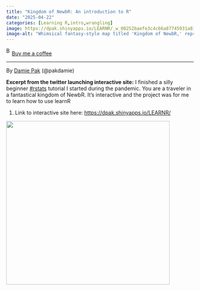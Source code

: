```yaml
---
title: "Kingdom of NewbR: An introduction to R"
date: "2025-04-22"
categories: [Learning R,intro,wrangling]
image: https://dpak.shinyapps.io/LEARNR/_w_00252baefe3c4c66a87745931a81c358/images/fantasymap-01.PNG
image-alt: "Whimsical fantasy-style map titled 'Kingdom of NewbR,' representing concepts in R programming. Landmarks include 'The Infinite Lakes of Loops,' 'The Mountain of Data Types,' 'The Steppes of Arithmetics,' and 'The Free Cities of Data Wrangling.' Also labeled are 'The Bay of Subset,' and paths leading to 'Melt,' 'Aggregate,' and 'Merge,' with the 'Kingdom of GGPlot' indicated to the north."
---
```


<link href="https://fonts.googleapis.com/css?family=Cookie" rel="stylesheet"><a class="bmc-button" target="_blank" href="https://www.buymeacoffee.com/JoscelinRocha">![Buy me a coffee](https://cdn.buymeacoffee.com/buttons/bmc-new-btn-logo.svg){alt="Buy me a coffee" width="15" height="21"}Buy me a coffee</a>

------------------------------------------------------------------------

By [Damie Pak](https://dpak.shinyapps.io/LEARNR/) (\@pakdamie)

**Excerpt from the twitter launching interactive site:** I finished a silly beginner [#rstats](https://twitter.com/hashtag/rstats?src=hashtag_click) tutorial I started during the pandemic. You are a traveler in a fantastical kingdom of NewbR. It's interactive and the project was for me to learn how to use learnR

1.  Link to interactive site here: <https://dpak.shinyapps.io/LEARNR/>

![](https://dpak.shinyapps.io/LEARNR/_w_00252baefe3c4c66a87745931a81c358/images/fantasymap-01.PNG){width="439"}
